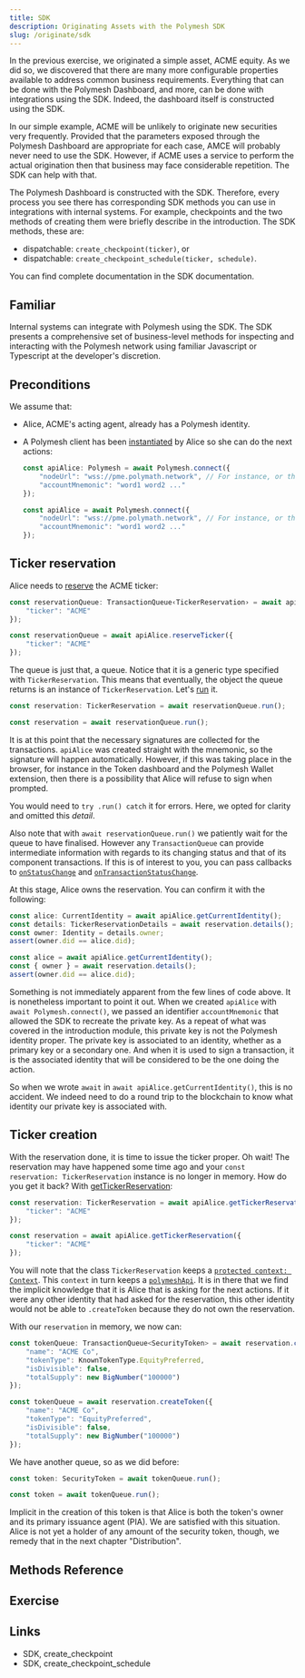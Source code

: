 ```yaml
---
title: SDK
description: Originating Assets with the Polymesh SDK
slug: /originate/sdk
---
```



In the previous exercise, we originated a simple asset, ACME equity. As we did so, we discovered that there are many more configurable properties available to address common business requirements. Everything that can be done with the Polymesh Dashboard, and more, can be done with integrations using the SDK. Indeed, the dashboard itself is constructed using the SDK.

In our simple example, ACME will be unlikely to originate new securities very frequently. Provided that the parameters exposed through the Polymesh Dashboard are appropriate for each case, AMCE will probably never need to use the SDK. However, if ACME uses a service to perform the actual origination then that business may face considerable repetition. The SDK can help with that.

The Polymesh Dashboard is constructed with the SDK. Therefore, every process you see there has corresponding SDK methods you can use in integrations with internal systems. For example, checkpoints and the two methods of creating them were briefly describe in the introduction. The SDK methods, these are:

* dispatchable: ```create_checkpoint(ticker)```, or
* dispatchable: ```create_checkpoint_schedule(ticker, schedule)```.

You can find complete documentation in the SDK documentation.

## Familiar

Internal systems can integrate with Polymesh using the SDK. The SDK presents a comprehensive set of business-level methods for inspecting and interacting with the Polymesh network using familiar Javascript or Typescript at the developer's discretion.

## Preconditions

We assume that:

* Alice, ACME's acting agent, already has a Polymesh identity.
* A Polymesh client has been [instantiated](https://developers.polymath.network/polymesh-sdk-api-reference/classes/polymesh#static-connect) by Alice so she can do the next actions:
    <MultiCodeBlock>

    ```typescript
    const apiAlice: Polymesh = await Polymesh.connect({
        "nodeUrl": "wss://pme.polymath.network", // For instance, or the proper network
        "accountMnemonic": "word1 word2 ..."
    });
    ```

    ```javascript
    const apiAlice = await Polymesh.connect({
        "nodeUrl": "wss://pme.polymath.network", // For instance, or the proper network
        "accountMnemonic": "word1 word2 ..."
    });
    ```

    </MultiCodeBlock>

## Ticker reservation

Alice needs to [reserve](https://developers.polymath.network/polymesh-sdk-api-reference/classes/polymesh#reserveticker) the ACME ticker:

<MultiCodeBlock>

```typescript
const reservationQueue: TransactionQueue‹TickerReservation› = await apiAlice.reserveTicker({
    "ticker": "ACME"
});
```

```javascript
const reservationQueue = await apiAlice.reserveTicker({
    "ticker": "ACME"
});
```

</MultiCodeBlock>

The queue is just that, a queue. Notice that it is a generic type specified with `TickerReservation`. This means that eventually, the object the queue returns is an instance of `TickerReservation`. Let's [run](https://developers.polymath.network/polymesh-sdk-api-reference/classes/transactionqueue#run) it.

<MultiCodeBlock>

```typescript
const reservation: TickerReservation = await reservationQueue.run();
```

```javascript
const reservation = await reservationQueue.run();
```

</MultiCodeBlock>

It is at this point that the necessary signatures are collected for the transactions. `apiAlice` was created straight with the mnemonic, so the signature will happen automatically. However, if this was taking place in the browser, for instance in the Token dashboard and the Polymesh Wallet extension, then there is a possibility that Alice will refuse to sign when prompted.

<HighlightBox type="tip">

You would need to `try .run() catch` it for errors. Here, we opted for clarity and omitted this _detail_.

</HighlightBox>

Also note that with `await reservationQueue.run()` we patiently wait for the queue to have finalised. However any `TransactionQueue` can provide intermediate information with regards to its changing status and that of its component transactions. If this is of interest to you, you can pass callbacks to [`onStatusChange`](https://developers.polymath.network/polymesh-sdk-api-reference/classes/transactionqueue#onstatuschange) and [`onTransactionStatusChange`](https://developers.polymath.network/polymesh-sdk-api-reference/classes/transactionqueue#ontransactionstatuschange).

At this stage, Alice owns the reservation. You can confirm it with the following:

<MultiCodeBlock>

```typescript
const alice: CurrentIdentity = await apiAlice.getCurrentIdentity();
const details: TickerReservationDetails = await reservation.details();
const owner: Identity = details.owner;
assert(owner.did == alice.did);
```

```javascript
const alice = await apiAlice.getCurrentIdentity();
const { owner } = await reservation.details();
assert(owner.did == alice.did);
```

</MultiCodeBlock>

Something is not immediately apparent from the few lines of code above. It is nonetheless important to point it out. When we created `apiAlice` with `await Polymesh.connect()`, we passed an identifier `accountMnemonic` that allowed the SDK to recreate the private key. As a repeat of what was covered in the introduction module, this private key is not the Polymesh identity proper. The private key is associated to an identity, whether as a primary key or a secondary one. And when it is used to sign a transaction, it is the associated identity that will be considered to be the one doing the action.

<HighlightBox type="info">

So when we wrote `await` in `await apiAlice.getCurrentIdentity()`, this is no accident. We indeed need to do a round trip to the blockchain to know what identity our private key is associated with.

</HighlightBox>

## Ticker creation

With the reservation done, it is time to issue the ticker proper. Oh wait! The reservation may have happened some time ago and your `const reservation: TickerReservation` instance is no longer in memory. How do you get it back? With [getTickerReservation](https://developers.polymath.network/polymesh-sdk-api-reference/classes/polymesh#gettickerreservation):

<MultiCodeBlock>

```typescript
const reservation: TickerReservation = await apiAlice.getTickerReservation({
    "ticker": "ACME"
});
```

```javascript
const reservation = await apiAlice.getTickerReservation({
    "ticker": "ACME"
});
```

</MultiCodeBlock>

You will note that the class `TickerReservation` keeps a [`protected context: Context`](https://developers.polymath.network/polymesh-sdk-api-reference/classes/tickerreservation#properties-1). This `context` in turn keeps a [`polymeshApi`](https://developers.polymath.network/polymesh-sdk-api-reference/classes/context#properties-1). It is in there that we find the implicit knowledge that it is Alice that is asking for the next actions. If it were any other identity that had asked for the reservation, this other identity would not be able to `.createToken` because they do not own the reservation.

With our `reservation` in memory, we now can:

<MultiCodeBlock>

```typescript
const tokenQueue: TransactionQueue<SecurityToken> = await reservation.createToken({
    "name": "ACME Co",
    "tokenType": KnownTokenType.EquityPreferred,
    "isDivisible": false,
    "totalSupply": new BigNumber("100000")
});
```

```javascript
const tokenQueue = await reservation.createToken({
    "name": "ACME Co",
    "tokenType": "EquityPreferred",
    "isDivisible": false,
    "totalSupply": new BigNumber("100000")
});
```

</MultiCodeBlock>

We have another queue, so as we did before:

<MultiCodeBlock>

```typescript
const token: SecurityToken = await tokenQueue.run();
```

```javascript
const token = await tokenQueue.run();
```

</MultiCodeBlock>

Implicit in the creation of this token is that Alice is both the token's owner and its primary issuance agent (PIA). We are satisfied with this situation. Alice is not yet a holder of any amount of the security token, though, we remedy that in the next chapter "Distribution".

## Methods Reference

## Exercise

## Links

- SDK, create_checkpoint
- SDK, create_checkpoint_schedule
